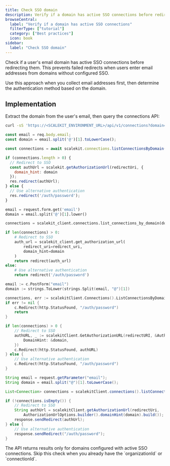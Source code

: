 ```yaml
---
title: Check SSO domain
description: Verify if a domain has active SSO connections before redirecting users
browseCentral:
  label: "Verify if a domain has active SSO connections"
  filterType: ["tutorial"]
  category: ["Best practices"]
  icon: book
sidebar:
  label: "Check SSO domain"
---
```



Check if a user's email domain has active SSO connections before redirecting them. This prevents failed redirects when users enter email addresses from domains without configured SSO.

Use this approach when you collect email addresses first, then determine the authentication method based on the domain.

## Implementation

Extract the domain from the user's email, then query the connections API:

```bash title="Terminal" frame="terminal" showLineNumbers=false
curl -sS 'https://<SCALEKIT_ENVIRONMENT_URL>/api/v1/connections?domain=megacorp.org'
```

<Tabs syncKey="tech-stack">
<TabItem label="Node.js">

```javascript title="Express.js" wrap
const email = req.body.email;
const domain = email.split('@')[1].toLowerCase();

const connections = await scalekit.connections.listConnectionsByDomain({ domain });

if (connections.length > 0) {
  // Redirect to SSO
  const authUrl = scalekit.getAuthorizationUrl(redirectUri, {
    domain_hint: domain
  });
  res.redirect(authUrl);
} else {
  // Use alternative authentication
  res.redirect('/auth/password');
}
```

</TabItem>
<TabItem label="Python">

```python title="Flask" wrap
email = request.form.get('email')
domain = email.split('@')[1].lower()

connections = scalekit_client.connections.list_connections_by_domain(domain=domain)

if len(connections) > 0:
    # Redirect to SSO
    auth_url = scalekit_client.get_authorization_url(
        redirect_uri=redirect_uri,
        domain_hint=domain
    )
    return redirect(auth_url)
else:
    # Use alternative authentication
    return redirect('/auth/password')
```

</TabItem>
<TabItem label="Go">

```go title="Gin" wrap
email := c.PostForm("email")
domain := strings.ToLower(strings.Split(email, "@")[1])

connections, err := scalekitClient.Connections().ListConnectionsByDomain(domain)
if err != nil {
    c.Redirect(http.StatusFound, "/auth/password")
    return
}

if len(connections) > 0 {
    // Redirect to SSO
    authURL, _ := scalekitClient.GetAuthorizationURL(redirectURI, &AuthorizationURLOptions{
        DomainHint: &domain,
    })
    c.Redirect(http.StatusFound, authURL)
} else {
    // Use alternative authentication
    c.Redirect(http.StatusFound, "/auth/password")
}
```

</TabItem>
<TabItem label="Java">

```java title="Spring Boot" wrap
String email = request.getParameter("email");
String domain = email.split("@")[1].toLowerCase();

List<Connection> connections = scalekitClient.connections().listConnectionsByDomain(domain);

if (!connections.isEmpty()) {
    // Redirect to SSO
    String authUrl = scalekitClient.getAuthorizationUrl(redirectUri,
        AuthorizationUrlOptions.builder().domainHint(domain).build());
    response.sendRedirect(authUrl);
} else {
    // Use alternative authentication
    response.sendRedirect("/auth/password");
}
```

</TabItem>
</Tabs>

<Aside>
The API returns results only for domains configured with active SSO connections. Skip this check when you already have the `organizationId` or `connectionId`.
</Aside>